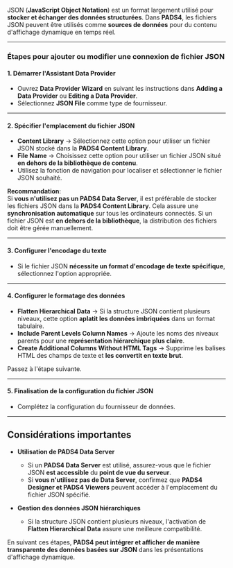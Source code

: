 JSON (**JavaScript Object Notation**) est un format largement utilisé pour **stocker et échanger des données structurées**. Dans **PADS4**, les fichiers JSON peuvent être utilisés comme **sources de données** pour du contenu d'affichage dynamique en temps réel.

***

### **Étapes pour ajouter ou modifier une connexion de fichier JSON**

#### **1. Démarrer l'Assistant Data Provider**

* Ouvrez **Data Provider Wizard** en suivant les instructions dans **Adding a Data Provider** ou **Editing a Data Provider**.
* Sélectionnez **JSON File** comme type de fournisseur.

***

#### **2. Spécifier l'emplacement du fichier JSON**

* **Content Library** → Sélectionnez cette option pour utiliser un fichier JSON stocké dans la **PADS4 Content Library**.
* **File Name** → Choisissez cette option pour utiliser un fichier JSON situé **en dehors de la bibliothèque de contenu**.
* Utilisez la fonction de navigation pour localiser et sélectionner le fichier JSON souhaité.

**Recommandation**:\
Si **vous n'utilisez pas un PADS4 Data Server**, il est préférable de stocker les fichiers JSON dans la **PADS4 Content Library**. Cela assure une **synchronisation automatique** sur tous les ordinateurs connectés. Si un fichier JSON est **en dehors de la bibliothèque**, la distribution des fichiers doit être gérée manuellement.

***

#### **3. Configurer l'encodage du texte**

* Si le fichier JSON **nécessite un format d'encodage de texte spécifique**, sélectionnez l'option appropriée.

***

#### **4. Configurer le formatage des données**

* **Flatten Hierarchical Data** → Si la structure JSON contient plusieurs niveaux, cette option **aplatit les données imbriquées** dans un format tabulaire.
* **Include Parent Levels Column Names** → Ajoute les noms des niveaux parents pour une **représentation hiérarchique plus claire**.
* **Create Additional Columns Without HTML Tags** → Supprime les balises HTML des champs de texte et **les convertit en texte brut**.

Passez à l'étape suivante.

***

#### **5. Finalisation de la configuration du fichier JSON**

* Complétez la configuration du fournisseur de données.

***

## **Considérations importantes**

* **Utilisation de PADS4 Data Server**
  * Si un **PADS4 Data Server** est utilisé, assurez-vous que le fichier JSON **est accessible** du **point de vue du serveur**.
  * Si **vous n'utilisez pas de Data Server**, confirmez que **PADS4 Designer et PADS4 Viewers** peuvent accéder à l'emplacement du fichier JSON spécifié.

* **Gestion des données JSON hiérarchiques**
  * Si la structure JSON contient plusieurs niveaux, l'activation de **Flatten Hierarchical Data** assure une meilleure compatibilité.

En suivant ces étapes, **PADS4 peut intégrer et afficher de manière transparente des données basées sur JSON** dans les présentations d'affichage dynamique.
